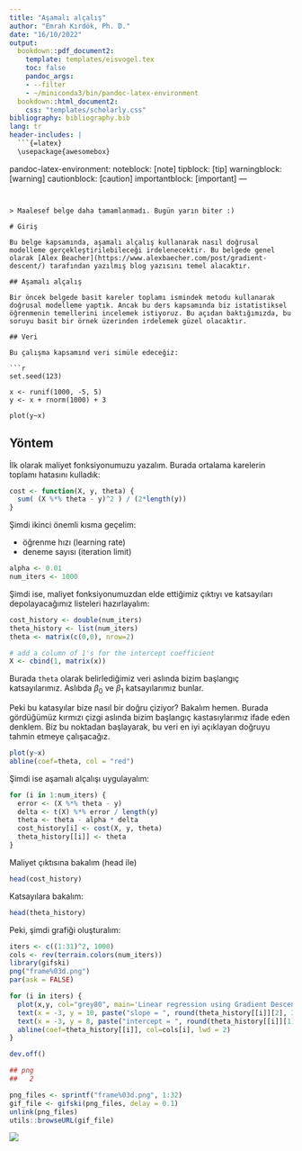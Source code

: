 ```yaml
---
title: "Aşamalı alçalış"
author: "Emrah Kırdök, Ph. D."
date: "16/10/2022"
output:
  bookdown::pdf_document2:
    template: templates/eisvogel.tex
    toc: false
    pandoc_args:
    - --filter
    - ~/miniconda3/bin/pandoc-latex-environment
  bookdown::html_document2:
    css: "templates/scholarly.css"
bibliography: bibliography.bib
lang: tr
header-includes: |
  ```{=latex}
  \usepackage{awesomebox}
  ```
pandoc-latex-environment:
  noteblock: [note]
  tipblock: [tip]
  warningblock: [warning]
  cautionblock: [caution]
  importantblock: [important]
---
```


> Maalesef belge daha tamamlanmadı. Bugün yarın biter :)

# Giriş

Bu belge kapsamında, aşamalı alçalış kullanarak nasıl doğrusal modelleme gerçekleştirilebileceği irdelenecektir. Bu belgede genel olarak [Alex Beacher](https://www.alexbaecher.com/post/gradient-descent/) tarafından yazılmış blog yazısını temel alacaktır.

## Aşamalı alçalış

Bir öncek belgede basit kareler toplamı ismindek metodu kullanarak doğrusal modelleme yaptık. Ancak bu ders kapsamında biz istatistiksel öğrenmenin temellerini incelemek istiyoruz. Bu açıdan baktığımızda, bu soruyu basit bir örnek üzerinden irdelemek güzel olacaktır.

## Veri

Bu çalışma kapsamınd veri simüle edeceğiz:

```r
set.seed(123)

x <- runif(1000, -5, 5)
y <- x + rnorm(1000) + 3

plot(y~x)
```

## Yöntem

İlk olarak maliyet fonksiyonumuzu yazalım. Burada ortalama karelerin toplamı hatasını kulladık:


```r
cost <- function(X, y, theta) {
  sum( (X %*% theta - y)^2 ) / (2*length(y))
}
```

Şimdi ikinci önemli kısma geçelim:

+ öğrenme hızı (learning rate)
+ deneme sayısı (iteration limit)


```r
alpha <- 0.01
num_iters <- 1000
```

Şimdi ise, maliyet fonksiyonumuzdan elde ettiğimiz çıktıyı ve katsayıları depolayacağımız listeleri hazırlayalım:

```r
cost_history <- double(num_iters)
theta_history <- list(num_iters)
theta <- matrix(c(0,0), nrow=2)

# add a column of 1's for the intercept coefficient
X <- cbind(1, matrix(x))
```

Burada `theta` olarak belirlediğimiz veri aslında bizim başlangıç katsayılarımız. Aslıbda $\beta_{0}$ ve $\beta_{1}$ katsayılarımız bunlar.

Peki bu katasyılar bize nasıl bir doğru çiziyor? Bakalım hemen. Burada gördüğümüz kırmızı çizgi aslında bizim başlangıç kastasıylarımız ifade eden denklem. Biz bu noktadan başlayarak, bu veri en iyi açıklayan doğruyu tahmin etmeye çalışacağız.

```r
plot(y~x)
abline(coef=theta, col = "red")
```

Şimdi ise aşamalı alçalışı uygulayalım:

```r
for (i in 1:num_iters) {
  error <- (X %*% theta - y)
  delta <- t(X) %*% error / length(y)
  theta <- theta - alpha * delta
  cost_history[i] <- cost(X, y, theta)
  theta_history[[i]] <- theta
}
```

Maliyet çıktısına bakalım (head ile)

```r
head(cost_history)
```

Katsayılara bakalım:

```r
head(theta_history)
```

Peki, şimdi grafiği oluşturalım:

```r
iters <- c((1:31)^2, 1000)
cols <- rev(terrain.colors(num_iters))
library(gifski)
png("frame%03d.png")
par(ask = FALSE)

for (i in iters) {
  plot(x,y, col="grey80", main='Linear regression using Gradient Descent')
  text(x = -3, y = 10, paste("slope = ", round(theta_history[[i]][2], 3), sep = " "), adj = 0)
  text(x = -3, y = 8, paste("intercept = ", round(theta_history[[i]][1], 3), sep = " "), adj = 0)
  abline(coef=theta_history[[i]], col=cols[i], lwd = 2)
}

dev.off()

## png 
##   2

png_files <- sprintf("frame%03d.png", 1:32)
gif_file <- gifski(png_files, delay = 0.1)
unlink(png_files)
utils::browseURL(gif_file)
```

![](animation.gif)